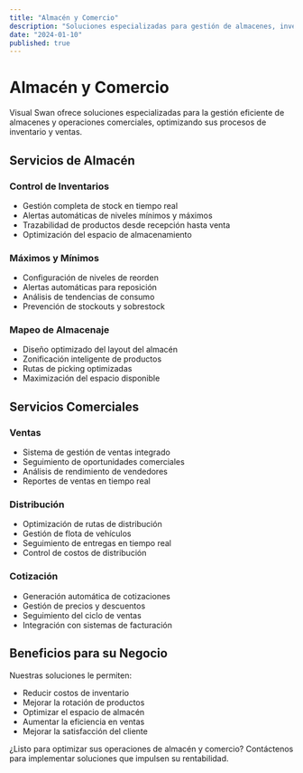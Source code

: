 ```yaml
---
title: "Almacén y Comercio"
description: "Soluciones especializadas para gestión de almacenes, inventarios y operaciones comerciales"
date: "2024-01-10"
published: true
---
```


# Almacén y Comercio

Visual Swan ofrece soluciones especializadas para la gestión eficiente de almacenes y operaciones comerciales, optimizando sus procesos de inventario y ventas.

## Servicios de Almacén

### Control de Inventarios
- Gestión completa de stock en tiempo real
- Alertas automáticas de niveles mínimos y máximos
- Trazabilidad de productos desde recepción hasta venta
- Optimización del espacio de almacenamiento

### Máximos y Mínimos
- Configuración de niveles de reorden
- Alertas automáticas para reposición
- Análisis de tendencias de consumo
- Prevención de stockouts y sobrestock

### Mapeo de Almacenaje
- Diseño optimizado del layout del almacén
- Zonificación inteligente de productos
- Rutas de picking optimizadas
- Maximización del espacio disponible

## Servicios Comerciales

### Ventas
- Sistema de gestión de ventas integrado
- Seguimiento de oportunidades comerciales
- Análisis de rendimiento de vendedores
- Reportes de ventas en tiempo real

### Distribución
- Optimización de rutas de distribución
- Gestión de flota de vehículos
- Seguimiento de entregas en tiempo real
- Control de costos de distribución

### Cotización
- Generación automática de cotizaciones
- Gestión de precios y descuentos
- Seguimiento del ciclo de ventas
- Integración con sistemas de facturación

## Beneficios para su Negocio

Nuestras soluciones le permiten:
- Reducir costos de inventario
- Mejorar la rotación de productos
- Optimizar el espacio de almacén
- Aumentar la eficiencia en ventas
- Mejorar la satisfacción del cliente

¿Listo para optimizar sus operaciones de almacén y comercio? Contáctenos para implementar soluciones que impulsen su rentabilidad. 